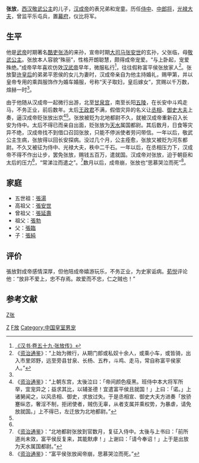 {{東亞男性歷史人物
| 名稱=張放
| 身份=[[侍中|侍中]]、[[光祿大夫|光祿大夫]]、[[秩中二千石|秩中二千石]]
| 畫像=
| 說明=
|主君 =[[汉成帝|汉成帝]]
|姓 =[[張姓|張姓]]
|名 =放
| 封爵=
| 位號=
| 封號=
| 出生年=
| 逝世年=綏和二年
| 諡號=
| 墳墓=
| 父親=[[富平共侯|張臨]]
| 同胞兄弟=
| 母親=[[敬武公主|敬武公主]]
}}

'''张放'''{{BD|？||前7年|}}，[[西汉|西汉]][[敬武公主|敬武公主]]的儿子，[[汉成帝|汉成帝]]的表兄弟和宠童。历任[[侍中|侍中]]、[[中郎将|中郎将]]，[[光禄大夫|光禄大夫]]，曾监平乐屯兵，置[[幕府|幕府]]，仪比将军。

== 生平 ==
他是[[汉武帝|武帝]]时期著名[[酷吏|酷吏]][[张汤|张汤]]的来孙，宣帝时期[[大司马|大司马]][[张安世|张安世]]的玄孙，父张临，母[[敬武公主|敬武公主]]。张放本人容貌“殊丽”，性格开朗聪慧，颇得成帝宠爱。“与上卧起，宠爱殊绝。”成帝早年喜欢仿效[[汉武帝|汉武帝]]早年，微服私行<ref name=hanshu59>[[s:漢書/卷059|《汉书·卷五十九·张放传》]]</ref>，往往假称富平侯张放家人<ref>《[[资治通鉴|资治通鉴]]》：“上始为微行，从期门郎或私奴十余人，或乘小车，或皆骑，出入市里郊野，远至旁县甘泉、长杨、五柞，斗鸡、走马，常自称富平侯家人。”</ref>。张放娶[[许皇后_(汉成帝)|许皇后]]的弟弟平恩侯的女儿为妻时，汉成帝亲自为他主持婚礼，赐甲第，并以皇帝专用的乘舆服饰作为婚车婚服，号称“天子取妇，皇后嫁女”，赏赐以千万数，煊赫一时<ref name=hanshu59/>。

由于他随从汉成帝一起微行出游，北至[[甘泉宫|甘泉宫]]，南至长阳[[五陵|五陵]]，在长安中斗鸡走马，不务正业，前后数年。太后[[王政君|王政君]]不满，假借灾异的名义让[[丞相|丞相]]、[[御史大夫|御史大夫]]上奏，逼汉成帝贬张放出京<ref>《[[资治通鉴|资治通鉴]]》：“上朝东宫，太後泣曰：「帝间颜色瘦黑。班侍中本大将军所举，宜宠异之；益求其比，以辅圣德！宜遣富平侯且就国！」上曰：「诺。」上诸舅闻之，以风丞相、御史，求放过失。于是丞相宣、御史大夫方进奏「放骄蹇纵恣，奢淫不制，拒闭使者，贼伤无辜，从者支属并乘权势，为暴虐，请免放就国。」上不得已，左迁放为北地都尉。”</ref><ref name=hanshu59/>。张放被贬为北地都尉不久，就被汉成帝重新召入长安为侍中。太后不得已而亲自出面，贬张放为[[天水|天水]]属国都尉。其后数月，日食等灾异不绝，汉成帝找不到借口召回张放，只能不停派使者劳问带信。一年以后，敬武公主生病，张放得以回长安探病。没过几个月，公主痊愈，张放又被贬为河东都尉。不久又被征为侍中、光禄大夫，秩中二千石。一年以后，在丞相压力下，汉成帝不得不作出让步，罢免张放，赐钱五百万，遣就国。汉成帝对张放，迫于朝臣和太后的压力<ref name=hanshu59/>，“常涕泣而遣之”。<ref>《[[资治通鉴|资治通鉴]]》：“北地都尉张放到官数月，复征入侍中。太後与上书曰：「前所道尚未效，富平侯反复来，其能默虖！」上谢曰：「请今奉诏！」上于是出放为天水属国都尉。”</ref>数月以后，成帝崩，张放也“思慕哭泣而死”<ref>《[[资治通鉴|资治通鉴]]》：“富平侯张放闻帝崩，思慕哭泣而死。”</ref>。

==家庭==
{{Ahnentafel top}}<center>
{{ahnentafel-compact5
|boxstyle_1=background-color: #fff000;
|boxstyle_2=background-color: #ffd400;
|boxstyle_3=background-color: #ffb800;
|boxstyle_4=background-color: #ff9c00;
|boxstyle_5=background-color: #ff8000;
|1='''富平思侯张放'''
|2='''父：'''富平共侯[[张临|张临]]
|3='''母：'''[[敬武公主|敬武公主]]
|4='''祖父：'''富平缪侯[[张勃|张勃]]
|5=
|6='''外祖父：'''中宗宣皇帝[[刘询|刘询]]
|7=
|8='''曾祖父：'''富平爱侯[[张延寿|张延寿]]
|9=
|10=
|11=
|12='''外曾祖父：'''（追谥）悼皇考[[刘进|刘进]]
|13='''外曾祖母：'''（追谥）悼后[[王翁须|王翁须]]
|14=
|15=
|16='''高祖父：'''富平敬侯[[张安世|张安世]]
|17=
|18=
|19=
|20=
|21=
|22=
|23=
|24='''外高祖父：'''（追谥）戾太子[[刘据|刘据]]
|25='''外高祖母：'''（追谥）[[史良娣|戾后]]史氏
|26='''外高祖父：'''（追谥）思成侯[[王乃始|王乃始]]
|27='''外高祖母：'''[[博平君|博平君]]思成夫人王媪
|28=
|29=
|30=
|31=
|32='''五世祖：张汤
}}</center>
{{ahnentafel bottom}}
*五世祖：[[張湯|張湯]]
*高祖父：[[張安世|張安世]]
*曾祖父：[[張延壽|張延壽]]
*祖父：[[張勃|張勃]]  
*父：[[張臨|張臨]]
*子：[[張純_(武始侯)|張純]]

==评价==
張放對成帝感情深厚，但他陪成帝嬉游玩乐，不务正业，为史家诟病。[[荀悦|荀悦]]评论他：“放非不爱上，忠不存焉。故爱而不忠，仁之贼也！”

==参考文献==
{{reflist}}

[[Category:西漢光祿大夫|Z]]
[[category:西安人|Z张]]
[[Category:張姓|F放]]
[[Category:中国皇室男宠|Category:中国皇室男宠]]
{{Start box}}
{{s-hou|富平侯世系||||前6年}}
{{s-before|富平共侯[[张临|张临]]|（父）}}
{{s-title|[[富平侯|富平侯]]|前32年－前6年}}
{{s-after|武始节侯[[张纯_(武始侯)|张纯]]|（子）}}
{{End box}}